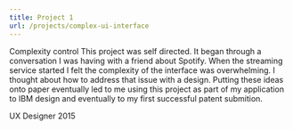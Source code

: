 ```yaml
---
title: Project 1
url: /projects/complex-ui-interface
---
```


<BannerImage class="banner" src={banner} />

<div class="content">

  <ProjectTitle>Complexity control</ProjectTitle>
  <ProjectOverview>
    This project was self directed. It began through a conversation I was having with a friend about Spotify. When the streaming service started I felt the complexity of the interface was overwhelming. I thought about how to address that issue with a design. Putting these ideas onto paper eventually led to me using this project as part of my application to IBM design and eventually to my first successful patent submition.
  </ProjectOverview>

 <ProjectTag>UX Designer <time datetime="2015-08-30">2015</time></ProjectTag>

</div>